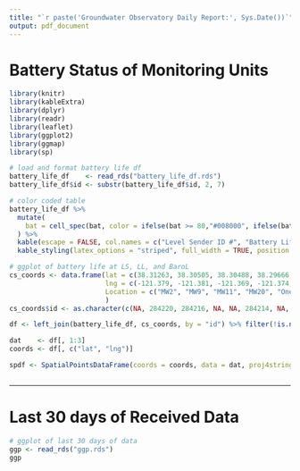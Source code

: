 ```yaml
---
title: "`r paste('Groundwater Observatory Daily Report:', Sys.Date())`"
output: pdf_document
---
```


# Battery Status of Monitoring Units

```r
library(knitr)
library(kableExtra)
library(dplyr)
library(readr)
library(leaflet)
library(ggplot2)
library(ggmap)
library(sp)

# load and format battery life df
battery_life_df    <- read_rds("battery_life_df.rds")
battery_life_df$id <- substr(battery_life_df$id, 2, 7)

# color coded table
battery_life_df %>% 
  mutate(
    bat = cell_spec(bat, color = ifelse(bat >= 80,"#008000", ifelse(bat < 80 & bat >= 70, "#FFA500", "#ff0000") ))
  ) %>% 
  kable(escape = FALSE, col.names = c("Level Sender ID #", "Battery Life (%)", "Unit Type")) %>% 
  kable_styling(latex_options = "striped", full_width = TRUE, position = "center", font_size = 20)
```


```r
# ggplot of battery life at LS, LL, and BaroL
cs_coords <- data.frame(lat = c(38.31263, 38.30505, 38.30488, 38.29666, 38.30271, 38.2967, 38.29174, 38.29183, 38.30517, 38.30965, 38.30967, 38.2967, 38.30101), 
                        lng = c(-121.379, -121.381, -121.369, -121.374, -121.379, -121.379, -121.382, -121.391, -121.391, -121.376, -121.384, -121.382, -121.384), 
                        Location = c("MW2", "MW9", "MW11", "MW20", "OnetoAg", "MW19", "MW23", "MW22", "MW7", "MW5", "MW3", "MW17", "MW13")
                        )
cs_coords$id <- as.character(c(NA, 284220, 284216, NA, NA, 284214, NA, 284217, NA, 283687, NA, NA, NA))

df <- left_join(battery_life_df, cs_coords, by = "id") %>% filter(!is.na(lat))

dat    <- df[, 1:3]
coords <- df[, c("lat", "lng")]

spdf <- SpatialPointsDataFrame(coords = coords, data = dat, proj4string = CRS("+init=epsg:4326 +proj=longlat +ellps=WGS84 +datum=WGS84 +no_defs +towgs84=0,0,0"))



```


***  


# Last 30 days of Received Data
```r
# ggplot of last 30 days of data
ggp <- read_rds("ggp.rds")
ggp
```

